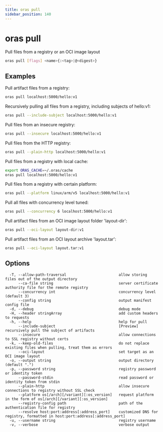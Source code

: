 ```yaml
---
title: oras pull
sidebar_position: 140
---
```


# oras pull

Pull files from a registry or an OCI image layout

```bash
oras pull [flags] <name>{:<tag>|@<digest>}
```

## Examples

Pull artifact files from a registry:

```bash
oras pull localhost:5000/hello:v1
```

Recursively pulling all files from a registry, including subjects of hello:v1:

```bash
oras pull --include-subject localhost:5000/hello:v1
```

Pull files from an insecure registry:

```bash
oras pull --insecure localhost:5000/hello:v1
```

Pull files from the HTTP registry:

```bash
oras pull --plain-http localhost:5000/hello:v1
```

Pull files from a registry with local cache:

```bash
export ORAS_CACHE=~/.oras/cache
oras pull localhost:5000/hello:v1
```

Pull files from a registry with certain platform:

```bash
oras pull --platform linux/arm/v5 localhost:5000/hello:v1
```

Pull all files with concurrency level tuned:

```bash
oras pull --concurrency 6 localhost:5000/hello:v1
```

Pull artifact files from an OCI image layout folder 'layout-dir':

```bash
oras pull --oci-layout layout-dir:v1
```

Pull artifact files from an OCI layout archive 'layout.tar':

```bash
oras pull --oci-layout layout.tar:v1
```

## Options

```
  -T, --allow-path-traversal                        allow storing files out of the output directory
      --ca-file string                              server certificate authority file for the remote registry
      --concurrency int                             concurrency level (default 3)
      --config string                               output manifest config file
  -d, --debug                                       debug mode
  -H, --header stringArray                          add custom headers to requests
  -h, --help                                        help for pull
      --include-subject                             [Preview] recursively pull the subject of artifacts
      --insecure                                    allow connections to SSL registry without certs
  -k, --keep-old-files                              do not replace existing files when pulling, treat them as errors
      --oci-layout                                  set target as an OCI image layout
  -o, --output string                               output directory (default ".")
  -p, --password string                             registry password or identity token
      --password-stdin                              read password or identity token from stdin
      --plain-http                                  allow insecure connections to registry without SSL check
      --platform os[/arch][/variant][:os_version]   request platform in the form of os[/arch][/variant][:os_version]
      --registry-config path                        path of the authentication file for registry
      --resolve host:port:address[:address_port]    customized DNS for registry, formatted in host:port:address[:address_port]
  -u, --username string                             registry username
  -v, --verbose                                     verbose output
```
